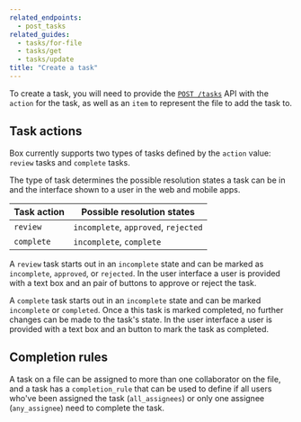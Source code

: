 ```yaml
---
related_endpoints:
  - post_tasks
related_guides:
  - tasks/for-file
  - tasks/get
  - tasks/update
title: "Create a task"
---
```

To create a task, you will need to provide the [`POST /tasks`][post_tasks] API
with the `action` for the task, as well as an `item` to represent the file to
add the task to.

<Samples id="post_tasks" />

## Task actions

Box currently supports two types of tasks defined by the `action` value:
`review` tasks and `complete` tasks.

The type of task determines the possible resolution states a task can be in and
the interface shown to a user in the web and mobile apps.

| Task action | Possible resolution states           |
| ----------- | ------------------------------------ |
| `review`    | `incomplete`, `approved`, `rejected` |
| `complete`  | `incomplete`, `complete`             |

A `review` task starts out in an `incomplete` state and can be marked as
`incomplete`, `approved`, or `rejected`. In the user interface a user is
provided with a text box and an pair of buttons to approve or reject the task.

A `complete` task starts out in an `incomplete` state and can be marked
`incomplete` or `completed`. Once a this task is marked completed, no
further changes can be made to the task's state. In the user interface a user is
provided with a text box and an button to mark the task as completed.

## Completion rules

A task on a file can be assigned to more than one collaborator on the file, and
a task has a `completion_rule` that can be used to define if all users who've
been assigned the task (`all_assignees`) or only one assignee (`any_assignee`)
need to complete the task.

[post_tasks]: e://post_tasks
